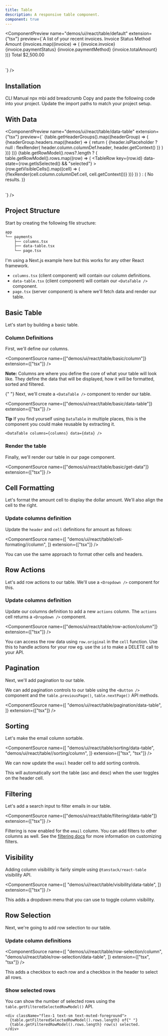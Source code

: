 ```yaml
---
title: Table
description: A responsive table component.
component: true
---
```


<ComponentPreview
  name="demos/ui/react/table/default"
  extension={"tsx"}
  preview={`<Table>
    <TableCaption>A list of your recent invoices.</TableCaption>
      <TableHeader>
        <TableRow>
          <TableHead className="w-[100px]">Invoice</TableHead>
          <TableHead>Status</TableHead>
          <TableHead>Method</TableHead>
          <TableHead className="text-right">Amount</TableHead>
        </TableRow>
      </TableHeader>
      <TableBody>
        {invoices.map((invoice) => (
          <TableRow key={invoice.invoice}>
            <TableCell className="font-medium">{invoice.invoice}</TableCell>
            <TableCell>{invoice.paymentStatus}</TableCell>
            <TableCell>{invoice.paymentMethod}</TableCell>
            <TableCell className="text-right">{invoice.totalAmount}</TableCell>
          </TableRow>
        ))}
      </TableBody>
      <TableFooter>
        <TableRow>
          <TableCell colSpan={3}>Total</TableCell>
          <TableCell className="text-right">$2,500.00</TableCell>
        </TableRow>
    </TableFooter>
  </Table>`}
/>

## Installation

<Tabs defaultValue="cli">
<TabsList>
<TabsTrigger value="cli">
CLI
</TabsTrigger>
<TabsTrigger value="manual">  
Manual
</TabsTrigger>
</TabsList>

<TabsContent value="cli">
<Bash>
<BashCommand>npx</BashCommand> mbi add breadcrumb
</Bash>
</TabsContent>

<TabsContent value="manual">
<Steps>
  <Step>Copy and paste the following code into your project.</Step>
  <ComponentSource
    name={["ui/react/table"]}
    extension={["tsx"]}
  />
  <Step>Update the import paths to match your project setup.</Step>
</Steps>
</TabsContent>
</Tabs>

## With Data

<ComponentPreview
  name="demos/ui/react/table/data-table"
  extension={"tsx"}
  preview={`<Table>
    <TableHeader>
      {table.getHeaderGroups().map((headerGroup) => (
        <TableRow key={headerGroup.id}>
          {headerGroup.headers.map((header) => {
            return (
              <TableHead key={header.id}>
                {header.isPlaceholder
                  ? null
                    : flexRender(
                      header.column.columnDef.header,
                      header.getContext()
                    )}
              </TableHead>
            )
          })}
        </TableRow>
      ))}
    </TableHeader>
    <TableBody>
      {table.getRowModel().rows?.length ? (
        table.getRowModel().rows.map((row) => (
          <TableRow
            key={row.id}
            data-state={row.getIsSelected() && "selected"}
          >
            {row.getVisibleCells().map((cell) => (
              <TableCell key={cell.id}>
                {flexRender(cell.column.columnDef.cell, cell.getContext())}
              </TableCell>
            ))}
          </TableRow>
        ))
      ) : (
        <TableRow>
          <TableCell colSpan={columns.length} className="h-24 text-center">
            No results.
          </TableCell>
        </TableRow>
      )}
  </TableBody>
</Table>`}
/>

## Project Structure

Start by creating the following file structure:

```txt
app
└── payments
    ├── columns.tsx
    ├── data-table.tsx
    └── page.tsx
```

I'm using a Next.js example here but this works for any other React framework.

- `columns.tsx` (client component) will contain our column definitions.
- `data-table.tsx` (client component) will contain our `<DataTable />` component.
- `page.tsx` (server component) is where we'll fetch data and render our table.

## Basic Table

Let's start by building a basic table.

### Column Definitions

<Steps>
 <Step>First, we'll define our columns.</Step>

<ComponentSource
  name={["demos/ui/react/table/basic/column"]}
  extension={["tsx"]}
/>

**Note:** Columns are where you define the core of what your table
will look like. They define the data that will be displayed, how it will be
formatted, sorted and filtered.

{" "}
<Step>
  Next, we'll create a `<DataTable />` component to render our table.
</Step>

<ComponentSource
  name={["demos/ui/react/table/basic/data-table"]}
  extension={["tsx"]}
/>

**Tip** If you find yourself using `DataTable` in multiple places, this is the component you could make reusable by extracting it.

```tsx
<DataTable columns={columns} data={data} />
```

</Steps>

### Render the table

Finally, we'll render our table in our page component.

<ComponentSource
  name={["demos/ui/react/table/basic/get-data"]}
  extension={["tsx"]}
/>

## Cell Formatting

Let's format the amount cell to display the dollar amount. We'll also align the cell to the right.

### Update columns definition

Update the `header` and `cell` definitions for amount as follows:

<ComponentSource
  name={[
    "demos/ui/react/table/cell-formating//column",
  ]}
  extension={["tsx"]}
/>

You can use the same approach to format other cells and headers.

## Row Actions

Let's add row actions to our table. We'll use a `<Dropdown />` component for this.

### Update columns definition

Update our columns definition to add a new `actions` column. The `actions` cell returns a `<Dropdown />` component.

<ComponentSource
  name={["demos/ui/react/table/row-action/column"]}
  extension={["tsx"]}
/>

You can access the row data using `row.original` in the `cell` function. Use this to handle actions for your row eg. use the `id` to make a DELETE call to your API.

## Pagination

Next, we'll add pagination to our table.

We can add pagination controls to our table using the `<Button />` component and the `table.previousPage()`, `table.nextPage()` API methods.

<ComponentSource
  name={[
    "demos/ui/react/table/pagination/data-table",
  ]}
  extension={["tsx"]}
/>

## Sorting

<Steps>

<Step>Let's make the email column sortable.</Step>

<ComponentSource
  name={[
    "demos/ui/react/table/sorting/data-table",
    "demos/ui/react/table//sorting/column",
  ]}
  extension={["tsx", "tsx"]}
/>

<Step>We can now update the `email` header cell to add sorting controls.</Step>

This will automatically sort the table (asc and desc) when the user toggles on the header cell.

</Steps>

## Filtering

Let's add a search input to filter emails in our table.

<ComponentSource
  name={["demos/ui/react/table/filtering/data-table"]}
  extension={["tsx"]}
/>

Filtering is now enabled for the `email` column. You can add filters to other columns as well. See the [filtering docs](https://tanstack.com/table/v8/docs/guide/filters) for more information on customizing filters.

## Visibility

Adding column visibility is fairly simple using `@tanstack/react-table` visibility API.

<ComponentSource
  name={[
    "demos/ui/react/table/visibility/data-table",
  ]}
  extension={["tsx"]}
/>

This adds a dropdown menu that you can use to toggle column visibility.

## Row Selection

Next, we're going to add row selection to our table.

### Update column definitions

<ComponentSource
  name={[
    "demos/ui/react/table/row-selection/column",
    "demos/ui/react/table/row-selection/data-table",
  ]}
  extension={["tsx", "tsx"]}
/>

This adds a checkbox to each row and a checkbox in the header to select all rows.

### Show selected rows

You can show the number of selected rows using the `table.getFilteredSelectedRowModel()` API.

```tsx
<div className="flex-1 text-sm text-muted-foreground">
  {table.getFilteredSelectedRowModel().rows.length} of{" "}
  {table.getFilteredRowModel().rows.length} row(s) selected.
</div>
```
